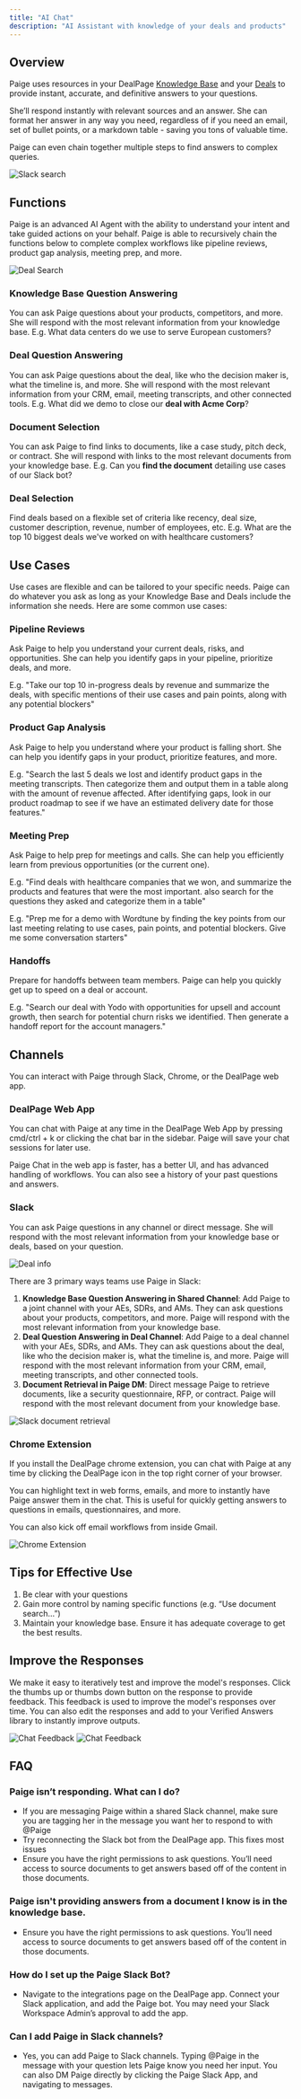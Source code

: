 ```yaml
---
title: "AI Chat"
description: "AI Assistant with knowledge of your deals and products"
---
```


## Overview
Paige uses resources in your DealPage [Knowledge Base](../usage/knowledge-base) and your [Deals](../usage/deals) to provide instant, accurate, and definitive answers to your questions.

She’ll respond instantly with relevant sources and an answer. She can format her answer in any way you need, regardless of if you need an email, set of bullet points, or a markdown table - saving you tons of valuable time.

Paige can even chain together multiple steps to find answers to complex queries. 

<img src="/images/slack-deal-search.png" alt="Slack search" />

## Functions

Paige is an advanced AI Agent with the ability to understand your intent and take guided actions on your behalf. Paige is able to recursively chain the functions below to complete complex workflows like pipeline reviews, product gap analysis, meeting prep, and more.

<img src="/images/web-app-deal-search.png" alt="Deal Search" />

### Knowledge Base Question Answering
You can ask Paige questions about your products, competitors, and more. She will respond with the most relevant information from your knowledge base.
E.g. What data centers do we use to serve European customers?

### Deal Question Answering
You can ask Paige questions about the deal, like who the decision maker is, what the timeline is, and more. She will respond with the most relevant information from your CRM, email, meeting transcripts, and other connected tools.
E.g. What did we demo to close our **deal with Acme Corp**?

### Document Selection
You can ask Paige to find links to documents, like a case study, pitch deck, or contract. She will respond with links to the most relevant documents from your knowledge base.
E.g. Can you **find the document** detailing use cases of our Slack bot?

### Deal Selection
Find deals based on a flexible set of criteria like recency, deal size, customer description, revenue, number of employees, etc.
E.g. What are the top 10 biggest deals we've worked on with healthcare customers?

## Use Cases
Use cases are flexible and can be tailored to your specific needs. Paige can do whatever you ask as long as your Knowledge Base and Deals include the information she needs. Here are some common use cases:

### Pipeline Reviews
Ask Paige to help you understand your current deals, risks, and opportunities. She can help you identify gaps in your pipeline, prioritize deals, and more.

E.g. "Take our top 10 in-progress deals by revenue and summarize the deals, with specific mentions of their use cases and pain points, along with any potential blockers"

### Product Gap Analysis
Ask Paige to help you understand where your product is falling short. She can help you identify gaps in your product, prioritize features, and more.

E.g. "Search the last 5 deals we lost and identify product gaps in the meeting transcripts. Then categorize them and output them in a table along with the amount of revenue affected. After identifying gaps, look in our product roadmap to see if we have an estimated delivery date for those features."

### Meeting Prep
Ask Paige to help prep for meetings and calls. She can help you efficiently learn from previous opportunities (or the current one).

E.g. "Find deals with healthcare companies that we won, and summarize the products and features that were the most important. also search for the questions they asked and categorize them in a table"

E.g. "Prep me for a demo with Wordtune by finding the key points from our last meeting relating to use cases, pain points, and potential blockers. Give me some conversation starters"

### Handoffs
Prepare for handoffs between team members. Paige can help you quickly get up to speed on a deal or account.

E.g. "Search our deal with Yodo with opportunities for upsell and account growth, then search for potential churn risks we identified. Then generate a handoff report for the account managers."


## Channels
You can interact with Paige through Slack, Chrome, or the DealPage web app.

### DealPage Web App
You can chat with Paige at any time in the DealPage Web App by pressing cmd/ctrl + k or clicking the chat bar in the sidebar. Paige will save your chat sessions for later use.

Paige Chat in the web app is faster, has a better UI, and has advanced handling of workflows. You can also see a history of your past questions and answers.

### Slack
You can ask Paige questions in any channel or direct message. She will respond with the most relevant information from your knowledge base or deals, based on your question.

<img src="/images/slack-kb-search.png" alt="Deal info" />


There are 3 primary ways teams use Paige in Slack:
1. **Knowledge Base Question Answering in Shared Channel**: Add Paige to a joint channel with your AEs, SDRs, and AMs. They can ask questions about your products, competitors, and more. Paige will respond with the most relevant information from your knowledge base.
2. **Deal Question Answering in Deal Channel**: Add Paige to a deal channel with your AEs, SDRs, and AMs. They can ask questions about the deal, like who the decision maker is, what the timeline is, and more. Paige will respond with the most relevant information from your CRM, email, meeting transcripts, and other connected tools.
3. **Document Retrieval in Paige DM**: Direct message Paige to retrieve documents, like a security questionnaire, RFP, or contract. Paige will respond with the most relevant document from your knowledge base.

<img src="/images/slack-document-search.png" alt="Slack document retrieval" />


### Chrome Extension
If you install the DealPage chrome extension, you can chat with Paige at any time by clicking the DealPage icon in the top right corner of your browser. 

You can highlight text in web forms, emails, and more to instantly have Paige answer them in the chat. This is useful for quickly getting answers to questions in emails, questionnaires, and more.

You can also kick off email workflows from inside Gmail.

<img src="/images/chrome_extension.png" alt="Chrome Extension" />


## Tips for Effective Use
1. Be clear with your questions
2. Gain more control by naming specific functions (e.g. “Use document search…”)
3. Maintain your knowledge base. Ensure it has adequate coverage to get the best results.

## Improve the Responses
We make it easy to iteratively test and improve the model's responses. Click the thumbs up or thumbs down button on the response to provide feedback. This feedback is used to improve the model's responses over time. You can also edit the responses and add to your Verified Answers library to instantly improve outputs.

<img src="/images/chat-feedback.png" alt="Chat Feedback" />

<img src="/images/chat-verified-answer.png" alt="Chat Feedback" />

## FAQ

### Paige isn’t responding. What can I do?
* If you are messaging Paige within a shared Slack channel, make sure you are tagging her in the message you want her to respond to with @Paige
* Try reconnecting the Slack bot from the DealPage app. This fixes most issues
* Ensure you have the right permissions to ask questions. You’ll need access to source documents to get answers based off of the content in those documents.

### Paige isn't providing answers from a document I know is in the knowledge base.
* Ensure you have the right permissions to ask questions. You’ll need access to source documents to get answers based off of the content in those documents.

### How do I set up the Paige Slack Bot?
* Navigate to the integrations page on the DealPage app. Connect your Slack application, and add the Paige bot. You may need your Slack Workspace Admin’s approval to add the app.

### Can I add Paige in Slack channels?
* Yes, you can add Paige to Slack channels. Typing @Paige in the message with your question lets Paige know you need her input. You can also DM Paige directly by clicking the Paige Slack App, and navigating to messages.
‍